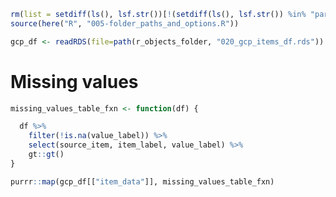 ```r
rm(list = setdiff(ls(), lsf.str())[!(setdiff(ls(), lsf.str()) %in% "params")])
source(here("R", "005-folder_paths_and_options.R"))
```

```r
gcp_df <- readRDS(file=path(r_objects_folder, "020_gcp_items_df.rds"))

```

# Missing values

```r

missing_values_table_fxn <- function(df) {

  df %>%
    filter(!is.na(value_label)) %>%
    select(source_item, item_label, value_label) %>%
    gt::gt()
}

purrr::map(gcp_df[["item_data"]], missing_values_table_fxn)



```